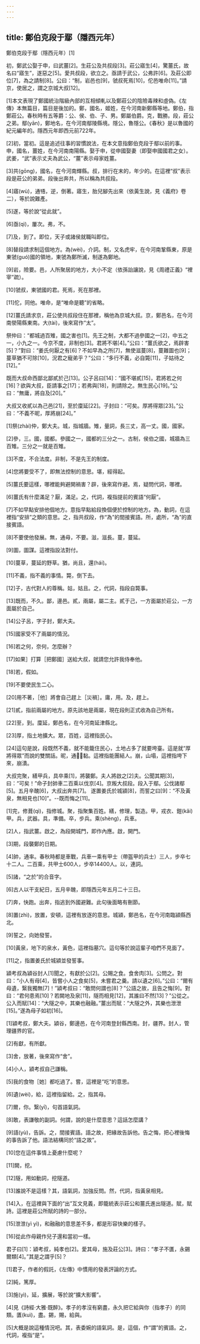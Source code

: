 ```yaml
---
---
---
```

title: 鄭伯克段于鄢（隱西元年）
---




鄭伯克段于鄢（隱西元年）[1]

初，鄭武公娶于申，曰武薑[2]。生莊公及共叔段[3]。莊公寤生[4]，驚薑氏，故名曰“寤生”，遂惡之[5]。愛共叔段，欲立之。亟請于武公，公弗許[6]。及莊公即位[7]，為之請制[8]。公曰：“制，岩邑也[9]，虢叔死焉[10]，佗邑唯命[11]。”請京，使居之，謂之京城大叔[12]。

[1]本文表現了鄭國統治階級內部的互相傾軋以及鄭莊公的陰險毒辣和虛偽。《左傳》本無篇目，篇目是後加的。鄭，國名，姬姓，在今河南新鄭縣等地。鄭伯，指鄭莊公。春秋時有五等爵：公、侯、伯、子、男。鄭屬伯爵。克，戰勝。段，莊公之弟。鄢(yān)，鄭地名，在今河南鄢陵縣境。隱公，魯隱公。《春秋》是以魯國的紀元編年的。隱西元年即西元前722年。

[2]初，當初。這是追述往事的習慣說法，在本文意指鄭伯克段于鄢以前的事。申，國名，薑姓，在今河南南陽縣。娶于申，從申國娶妻（即娶申國國君之女）。武姜，“武”表示丈夫為武公，“薑”表示母家姓薑。

[3]共(gōng)，國名，在今河南輝縣。叔，排行在末的，年少的。在這裡“叔”表示段是莊公的弟弟。段後出奔共，所以稱為共叔段。

[4]寤(wù)，通啎，逆，倒著。寤生，胎兒腳先出來（依黃生說，見《義府》卷二），等於說難產。

[5]遂，等於說“從此就”。

[6]亟(qì)，屢次。弗，不。

[7]及，到了。即位，天子或諸侯就職叫即位。

[8]替段請求制這個地方。為(wèi)，介詞。制，又名虎牢，在今河南鞏縣東，原是東虢(guó)國的領地，東虢為鄭所滅，制遂為鄭地。

[9]岩，險要。邑，人所聚居的地方，大小不定（依孫詒讓說，見《周禮正義》“裡宰”疏）。

[10]虢叔，東虢國的君。死焉，死在那裡。

[11]佗，同他。唯命，是“唯命是聽”的省略。

[12]薑氏請求京，莊公使共叔段住在那裡，稱他為京城大叔。京，鄭邑名，在今河南滎陽縣東南。大(tài)，後來寫作“太”。

祭仲曰：“都城過百雉，國之害也[1]。先王之制，大都不過參國之一[2]，中五之一，小九之一。今京不度，非制也[3]。君將不堪[4]。”公曰：“薑氏欲之，焉辟害[5]？”對曰：“姜氏何厭之有[6]？不如早為之所[7]，無使滋蔓[8]，蔓難圖也[9]；蔓草猶不可除[10]，況君之寵弟乎？”公曰：“多行不義，必自斃[11]，子姑待之[12]。”

既而大叔命西鄙北鄙貳於己[13]。公子呂曰[14]：“國不堪貳[15]，君將若之何[16]？欲與大叔，臣請事之[17]；若弗與[18]，則請除之。無生民心[19]。”公曰：“無庸，將自及[20]。”

大叔又收貳以為己邑[21]，至於廩延[22]。子封曰：“可矣。厚將得眾[23]。”公曰：“不義不昵，厚將崩[24]。”

[1]祭(zhài)仲，鄭大夫。城，指城牆。雉，量詞，長三丈，高一丈。國，國家。

[2]參，三。國，國都。參國之一，國都的三分之一。古制，侯伯之國，城牆為三百雉。三分之一就是百雉。

[3]不度，不合法度。非制，不是先王的制度。

[4]您將要受不了，即無法控制的意思。堪，經得起。

[5]薑氏要這樣，哪裡能夠避開禍害？辟，後來寫作避。焉，疑問代詞，哪裡。

[6]薑氏有什麼滿足？厭，滿足。之，代詞，複指提前的賓語“何厭”。

[7]不如早點安排他個地方。意指早點給段換個便於控制的地方。為，動詞，在這裡指“安排”之類的意思。之，指共叔段，作“為”的間接賓語。所，處所，“為”的直接賓語。

[8]不要使他發展。無，通毋，不要。滋，滋長。蔓，蔓延。

[9]圖，圖謀。這裡指設法對付。

[10]蔓草，蔓延的野草。猶，尚且，還(hái)。

[11]不義，指不義的事情。斃，倒下去。

[12]子，古代對人的尊稱。姑，姑且。之，代詞，指段自斃事。

[13]既而，不久。鄙，邊邑。貳，兩屬，屬二主。貳于己，一方面屬於莊公，一方面屬於自己。

[14]公子呂，字子封，鄭大夫。

[15]國家受不了兩屬的情況。

[16]若之何，奈何，怎麼辦？

[17]如果］打算［把鄭國］送給大叔，就請您允許我侍奉他。

[18]若，假如。

[19]不要使民生二心。

[20]用不著，［他］將會自己趕上［災禍］。庸，用。及，趕上。

[21]貳，指前兩屬的地方。原先該地是兩屬，現在段則正式收為自己所有。

[22]至，到。廩延，鄭邑名，在今河南延津縣北。

[23]厚，指土地擴大。眾，百姓，這裡指民心。

[24]這句是說，段既然不義，就不能籠住民心，土地占多了就要垮臺。這是就“厚將得眾”而說的雙關話。昵，通，黏。這裡指能團結人。崩，山塌，這裡指垮下來，崩潰。

大叔完聚，繕甲兵，具卒乘[1]，將襲鄭。夫人將啟之[2]夫。公聞其期[3]，曰：“可矣！”命子封帥車二百乘以伐京[4]。京叛大叔段。段入于鄢。公伐諸鄢[5]。五月辛醜[6]，大叔出奔共[7]。 遂置姜氏於城潁[8]，而誓之曰[9]：“不及黃泉，無相見也[10]”。--既而悔之[11]。

[1]完，修葺(qì)，指修城。聚，指聚集百姓。繕，修理，製造。甲，戎衣、鎧(kǎi)甲。兵，武器。具，準備。卒，步兵。乘(shèng)，兵車。

[2]人，指武薑。啟之，為段開城門，即作內應。啟，開門。

[3]期，段襲鄭的日期。

[4]帥，通率。春秋時都是車戰，兵車一乘有甲士（帶盔甲的兵士）三人，步卒七十二人。二百乘，共甲士600人，步卒14400人。以，連詞。

[5]諸，“之於”的合音字。

[6]古人以干支紀日，五月辛醜，即隱西元年五月二十三日。

[7]奔，快跑。出奔，指逃到外國避難。此句後面略有刪節。

[8]置(zhì)，放置，安頓，這裡有放逐的意思。城潁，鄭邑名，在今河南臨潁縣西北。

[9]誓之，向她發誓。

[10]黃泉，地下的泉水，黃色，這裡指墓穴。這句等於說這輩子咱們不見面了。

[11]之，指置姜氏於城潁並發誓事。

潁考叔為潁谷封人[1]聞之，有獻於公[2]。公賜之食。食舍肉[3]。公問之。對曰：“小人有母[4]，皆嘗小人之食矣[5]，未嘗君之羹。請以遺之[6]。”公曰：“爾有母遺，繄我獨無[7]！”潁考叔曰：“敢問何謂也[8]？”公語之故，且告之悔[9]。對曰：“君何患焉[10]？若闕地及泉[11]，隧而相見[12]，其誰曰不然[13]？”公從之。公入而賦[14]：“大隧之中，其樂也融融。”薑出而賦：“大隧之外，其樂也泄泄[15]。”遂為母子如初[16]。

[1]潁考叔，鄭大夫。潁谷，鄭邊邑，在今河南登封縣西南。封，疆界。封人，管理疆界的官。

[2]有獻，有所獻。

[3]舍，放著，後來寫作“舍”。

[4]小人，潁考叔自己謙稱。

[5]我的食物［她］都吃過了。嘗，這裡是“吃”的意思。

[6]遺(wèi)，給，這裡指留給。之，指其母。

[7]爾，你。繄(yī)，句首語氣詞。

[8]敢，表謙敬的副詞。何謂，說的是什麼意思？這話怎麼講？

[9]語(yù)，告訴。之，間接賓語。語之故，把緣故告訴他。告之悔，把心裡後悔的事告訴了他。語法結構同於“語之故”。

[10]您在這件事情上憂慮什麼呢？

[11]闕，挖。

[12]隧，用如動詞，挖隧道。

[13]誰說不是這樣？其，語氣詞，加強反問。然，代詞，指黃泉相見。

[14]入，在這裡與下面的“出”互文見義，即籠統表示莊公和薑氏進出隧道。賦，賦詩。這裡是莊公所賦的詩的一部分。

[15]泄泄(yì yì)，和融融的意思差不多，都是形容快樂的樣子。

[16]從此作母親作兒子還和當初一樣。

君子曰[1]：潁考叔，純孝也[2]。愛其母，施及莊公[3]。詩曰：“孝子不匱，永錫爾類[4]。”其是之謂乎[5]？

[1]君子，作者的假託，《左傳》中慣用的發表評論的方式。

[2]純，篤厚。

[3]施(yì)，延，擴展，等於說“擴大影響”。

[4]見《詩經·大雅·既醉》。孝子的孝沒有窮盡，永久把它給與你（指孝子）的同類。匱(kuì)，盡。錫，賜，給與。

[5]大概是說這種情況吧。其，表委婉的語氣詞。是，這個，作“謂”的賓語。之，代詞，複指“是”。